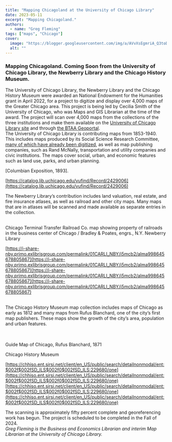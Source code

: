 ```yaml
---
title: "Mapping Chicagoland at the University of Chicago Library"
date: 2023-05-11
excerpt: "Mapping Chicagoland."
authors:
  - name: "Greg Fleming"
tags: ["maps", "Chicago"]
cover:
  image: "https://blogger.googleusercontent.com/img/a/AVvXsEgmriA_Q3toDn9KM6R4_uSsUqDtb_VkE2HBrII5Zrs8z6EeNTUYfMFfUH8Qqa1kdgEtR__Ldp4D4WJcOMKiOOOzvrdAOhHIgvfDrWCOidJr9RkvKOavGKkA4BBFF3aHdhEF0YSM2b9CO8r9N0nGMrJPK308vy-no_ZJS4zWh73C1Mgq4S6P8eeIVunCGQ=w568-h640"
  alt: ""
---
```


### Mapping Chicagoland. Coming Soon from the University of Chicago Library, the Newberry Library and the Chicago History Museum.

 The University of Chicago Library, the Newberry Library and the Chicago History Museum were awarded an National Endowment for the Humanities grant in April 2022, for a project to digitize and display over 4,000 maps of the Greater Chicago area. This project is being led by Cecilia Smith of the University of Chicago, who was Maps and GIS Librarian at the time of the award. The project will scan over 4,000 maps from the collections of the three institutions and make them available on the [University of Chicago Library site](https://www.lib.uchicago.edu/collex/collections/mapping-chicagoland-collection/) and through [the BTAA Geoportal](https://geo.btaa.org/).<br/> The University of Chicago Library is contributing maps from 1853-1940. This includes maps produced by its Social Science Research Committee, [many of which have already been digitized](https://www.lib.uchicago.edu/e/collections/maps/ssrc/), as well as map publishing companies, such as Rand McNally, transportation and utility companies and civic institutions. The maps cover social, urban, and economic features such as land use, parks, and urban planning.  <a href="https://blogger.googleusercontent.com/img/a/AVvXsEgmriA_Q3toDn9KM6R4_uSsUqDtb_VkE2HBrII5Zrs8z6EeNTUYfMFfUH8Qqa1kdgEtR__Ldp4D4WJcOMKiOOOzvrdAOhHIgvfDrWCOidJr9RkvKOavGKkA4BBFF3aHdhEF0YSM2b9CO8r9N0nGMrJPK308vy-no_ZJS4zWh73C1Mgq4S6P8eeIVunCGQ"><img alt="" src="https://blogger.googleusercontent.com/img/a/AVvXsEgmriA_Q3toDn9KM6R4_uSsUqDtb_VkE2HBrII5Zrs8z6EeNTUYfMFfUH8Qqa1kdgEtR__Ldp4D4WJcOMKiOOOzvrdAOhHIgvfDrWCOidJr9RkvKOavGKkA4BBFF3aHdhEF0YSM2b9CO8r9N0nGMrJPK308vy-no_ZJS4zWh73C1Mgq4S6P8eeIVunCGQ=w568-h640"/></a>  

[Columbian Exposition, 1893].

 

[https://catalog.lib.uchicago.edu/vufind/Record/2429006](https://catalog.lib.uchicago.edu/vufind/Record/2429006)

  The Newberry Library’s contribution includes land valuation, real estate, and fire insurance atlases, as well as railroad and other city maps. Many maps that are in atlases will be scanned and made available as separate entries in the collection.<br/><br/><a href="https://blogger.googleusercontent.com/img/a/AVvXsEj7qv1aZ2FqgHi4RGyjAPT7E_aLybfk8bWE8ck_INIQOhcx-PGS_JgSkDnjjU_LTYGSFLUzIbFtGEgbxENuwFWA5LZNUqtdyBnXLlYX2lwzS6-FGpkQM3O6dgcxPXkgybWwIJYrteOZI9ebrqjF8VnbrcC71hQCNPveNAvfg6Z19kQ_xHvpIp2tOV-c1A"><img alt="" src="https://blogger.googleusercontent.com/img/a/AVvXsEj7qv1aZ2FqgHi4RGyjAPT7E_aLybfk8bWE8ck_INIQOhcx-PGS_JgSkDnjjU_LTYGSFLUzIbFtGEgbxENuwFWA5LZNUqtdyBnXLlYX2lwzS6-FGpkQM3O6dgcxPXkgybWwIJYrteOZI9ebrqjF8VnbrcC71hQCNPveNAvfg6Z19kQ_xHvpIp2tOV-c1A=w640-h424"/></a>  

Chicago Terminal Transfer Railroad Co. map showing property of railroads in the business center of Chicago / Bradley &amp; Poates, engrs., N.Y. Newberry  Library



[https://i-share-nby.primo.exlibrisgroup.com/permalink/01CARLI_NBY/i5mcb2/alma998645678805867](https://i-share-nby.primo.exlibrisgroup.com/permalink/01CARLI_NBY/i5mcb2/alma998645678805867)[https://i-share-nby.primo.exlibrisgroup.com/permalink/01CARLI_NBY/i5mcb2/alma998645678805867](https://i-share-nby.primo.exlibrisgroup.com/permalink/01CARLI_NBY/i5mcb2/alma998645678805867)

  <br/>The Chicago History Museum map collection includes maps of Chicago as early as 1812 and many maps from Rufus Blanchard, one of the city’s first map publishers. These maps show the growth of the city’s area, population and urban features.<br/><br/><br/> <a href="https://blogger.googleusercontent.com/img/a/AVvXsEhmoGU4mTZt9Lv4TcirvPSUgDF7gBoL5TBeKrJ9DJHQr1Wd-GsH3UKOAPpf-ZBDdqpqOwThtIGyeZtyzoOObUSXQK3CknYe8CODKJzkkrgTWsNAcQZ20PjaHSS_tHopp_D6g_I1pRll0BugLpXxGD1W5Tc6-dZVtfMMmb5BdhxvkcU_7m6eJ9itwgNdQg"><img alt="" src="https://blogger.googleusercontent.com/img/a/AVvXsEhmoGU4mTZt9Lv4TcirvPSUgDF7gBoL5TBeKrJ9DJHQr1Wd-GsH3UKOAPpf-ZBDdqpqOwThtIGyeZtyzoOObUSXQK3CknYe8CODKJzkkrgTWsNAcQZ20PjaHSS_tHopp_D6g_I1pRll0BugLpXxGD1W5Tc6-dZVtfMMmb5BdhxvkcU_7m6eJ9itwgNdQg=w496-h640"/></a> 

Guide Map of Chicago, Rufus Blanchard, 1871



Chicago History Museum



[https://chhiso.ent.sirsi.net/client/en_US/public/search/detailnonmodal/ent:$002f$002fSD_ILS$002f0$002fSD_ILS:229680/one](https://chhiso.ent.sirsi.net/client/en_US/public/search/detailnonmodal/ent:$002f$002fSD_ILS$002f0$002fSD_ILS:229680/one)[https://chhiso.ent.sirsi.net/client/en_US/public/search/detailnonmodal/ent:$002f$002fSD_ILS$002f0$002fSD_ILS:229680/one](https://chhiso.ent.sirsi.net/client/en_US/public/search/detailnonmodal/ent:$002f$002fSD_ILS$002f0$002fSD_ILS:229680/one)

  The scanning is approximately fifty percent complete and georeferencing work has begun. The project is scheduled to be completed in the Fall of 2024. <br/> *Greg Fleming is the Business and Economics Librarian and interim Map Librarian at the University of Chicago Library.*
